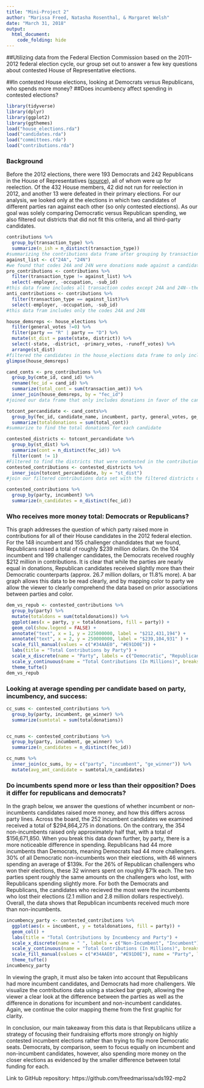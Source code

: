 ```yaml
---
title: "Mini-Project 2"
author: "Marissa Freed, Natasha Rosenthal, & Margaret Welsh"
date: "March 31, 2018"
output: 
  html_document:
    code_folding: hide
---
```


##Utilizing data from the Federal Election Commission based on the 2011–2012 federal election cycle, our group set out to answer a few key questions about contested House of Representative elections.

##In contested House elections, looking at Democrats versus Republicans, who spends more money? 
##Does incumbency affect spending in contested elections?


```r
library(tidyverse)
library(dplyr)
library(ggplot2)
library(ggthemes)
load("house_elections.rda")
load("candidates.rda")
load("committees.rda")
load("contributions.rda")
```

### Background
Before the 2012 elections, there were 193 Democrats and 242 Republicans in the House of Representatives ([source](http://history.house.gov/Congressional-Overview/Profiles/112th/)), all of whom were up for reelection. Of the 432 House members, 42 did not run for reelection in 2012, and another 13 were defeated in their primary elections. For our analysis, we looked only at the elections in which two candidates of different parties ran against each other (so only contested elections). As our goal was solely comparing Democratic versus Republican spending, we also filtered out districts that did not fit this criteria, and all third-party candidates. 

```r
contributions %>%
  group_by(transaction_type) %>%
  summarize(n_ish = n_distinct(transaction_type))
#summarizing the contributions data frame after grouping by transaction_type so that we could see which types were included in the data
against_list <- c("24A", "24N")
#we found that codes 24A and 24N were donations made against a candidate
pro_contributions <- contributions %>%
  filter(transaction_type != against_list) %>%
  select(-employer, -occupation, -sub_id)
#this data frame includes all transaction codes except 24A and 24N--the "against_list".
anti_contributions <- contributions %>%
  filter(transaction_type == against_list)%>%
  select(-employer, -occupation, -sub_id)
#this data fram includes only the codes 24A and 24N
```

```r
house_demsreps <- house_elections %>%
  filter(general_votes !=0) %>%
  filter(party == "R" | party == "D") %>%
  mutate(st_dist = paste(state, district)) %>%
  select(-state, -district, -primary_votes, -runoff_votes) %>%
  arrange(st_dist)
#filtered the candidates in the house_elections data frame to only include Republican and Democrat candidates, those did not have 0 votes in the general election 
glimpse(house_demsreps)
```

```r
cand_conts <- pro_contributions %>%
  group_by(cmte_id, cand_id) %>%
  rename(fec_id = cand_id) %>%
  summarize(total_cont = sum(transaction_amt)) %>%
  inner_join(house_demsreps, by = "fec_id")
#joined our data frame that only includes donations in favor of the candidate with our data frame that only includes Republican & Democratic candidates
```

```r
totcont_percandidate <- cand_conts%>%
  group_by(fec_id, candidate_name, incumbent, party, general_votes, ge_winner, st_dist) %>%
  summarize(totaldonations = sum(total_cont))
#summarize to find the total donations for each candidate
```

```r
contested_districts <- totcont_percandidate %>%
  group_by(st_dist) %>%
  summarize(cont = n_distinct(fec_id)) %>%
  filter(cont != 1)
#Filtered to find the districts that were contested in the contributions data set 
contested_contributions <- contested_districts %>%
  inner_join(totcont_percandidate, by = "st_dist")
#join our filtered contributions data set with the filtered districts data set
```

```r
contested_contributions %>%
  group_by(party, incumbent) %>%
  summarize(n_candidates = n_distinct(fec_id))
```

### Who receives more money total: Democrats or Republicans?

This graph addresses the question of which party raised more in contributions for all of their House candidates in the 2012 federal election. For the 148 incumbent and 155 challenger chandidates that we found, Republicans raised a total of roughly $239 million dollars. 
On the 104 incumbent and 199 challenger candidates, the Democrats received roughly $212 million in contributions. It is clear that while the parties are nearly equal in donations, Republican candidates received slightly more than their Democratic counterparts (approx. 26.7 million dollars, or 11.8% more). A bar graph allows this data to be read clearly, and by mapping color to party we allow the viewer to clearly comprehend the data based on prior associations between parties and color.

```r
dem_vs_repub <- contested_contributions %>%
  group_by(party) %>%
  mutate(totaldons = sum(totaldonations)) %>%
  ggplot(aes(x = party, y = totaldonations, fill = party)) +
  geom_col(show.legend = FALSE) +
  annotate("text", x = 1, y = 225000000, label = "$212,431,194") +
  annotate("text", x = 2, y = 250000000, label = "$239,104,931" ) +
  scale_fill_manual(values = c("#34AAE0", "#E91D0E")) +
  labs(title = "Total Contributions by Party") +
  scale_x_discrete(name = "Party", labels = c("Democratic", "Republican")) +
  scale_y_continuous(name = "Total Contributions (In Millions)", breaks = c(0e+00, .5e+08, 1e+08, 1.5e+08, 2e+08, 2.5e+08), labels = c("$0", "$50", "$100", "$150", "$200", "$250")) +
  theme_tufte()
dem_vs_repub

```


### Looking at average spending per candidate based on party, incumbency, and success:
```r
cc_sums <- contested_contributions %>%
  group_by(party, incumbent, ge_winner) %>%
  summarize(sumtotal = sum(totaldonations))


cc_nums <- contested_contributions %>%
  group_by(party, incumbent, ge_winner) %>%
  summarize(n_candidates = n_distinct(fec_id))

cc_nums %>%
  inner_join(cc_sums, by = c("party", "incumbent", "ge_winner")) %>%
  mutate(avg_amt_candidate = sumtotal/n_candidates)
```

### Do incumbents spend more or less than their opposition? Does it differ for republicans and democrats?
In the graph below, we answer the questions of whether incumbent or non-incumbents candidates raised more money, and how this differs across party lines. Across the board, the 252 incumbent candidates we examined received a total of $294,864,275 in donations.
On the contrary, the 354 non-incumbents raised only approximately half that, with a total of $156,671,850. 
When you break this data down further, by party, there is a more noticeable difference in spending. Republicans had 44 more incumbents than Democrats, meaning Democrats had 44 more challengers. 30% of all Democratic non-incumbents won their elections, with 46 winners spending an average of $139k. 
For the 26% of Republican challengers who won their elections, these 32 winners spent on roughly $71k each. The two parties spent roughly the same amounts on the challengers who lost, with Republicans spending slightly more. 
For both the Democrats and Republicans, the candidates who recieved the most were the incumbents who lost their elections (2.1 million and 2.8 million dollars respectively). Overall, the data shows that Republican incumbents received much more than non-incumbents. 

```r
incumbency_party <- contested_contributions %>%
  ggplot(aes(x = incumbent, y = totaldonations, fill = party)) +
  geom_col() +
  labs(title = "Total Contributions by Incumbency and Party") +
  scale_x_discrete(name = " ", labels = c("Non-Incumbent", "Incumbent")) +
  scale_y_continuous(name = "Total Contributions (In Millions)", breaks = c(0e+00, .75e+08, 1.5e+08, 2.25e+08, 3e+08), labels = c("$0", "$75", "$150", "$225", "$300")) +
  scale_fill_manual(values = c("#34AAE0", "#E91D0E"), name = "Party", labels = c("Democratic", "Republican")) +
  theme_tufte()
incumbency_party
```
 In viewing the graph, it must also be taken into account that Republicans had more incumbent candidates, and Democrats had more challengers. We visualize the contributions data using a stacked bar graph, allowing the viewer a clear look at the difference between the parties as well as the difference in donations for incumbent and non-incumbent candidates. Again, we continue the color mapping theme from the first graphic for clarity.

In conclusion, our main takeaway from this data is that Republicans utilize a strategy of focusing their fundraising efforts more strongly on highly contested incumbent elections rather than trying to flip more Democratic seats. Democrats, by comparison, seem to focus equally on incumbent and non-incumbent candidates, however, also spending more money on the closer elections as evidenced by the smaller difference between total funding for each.



Link to GitHub repository:
https://github.com/freedmarissa/sds192-mp2